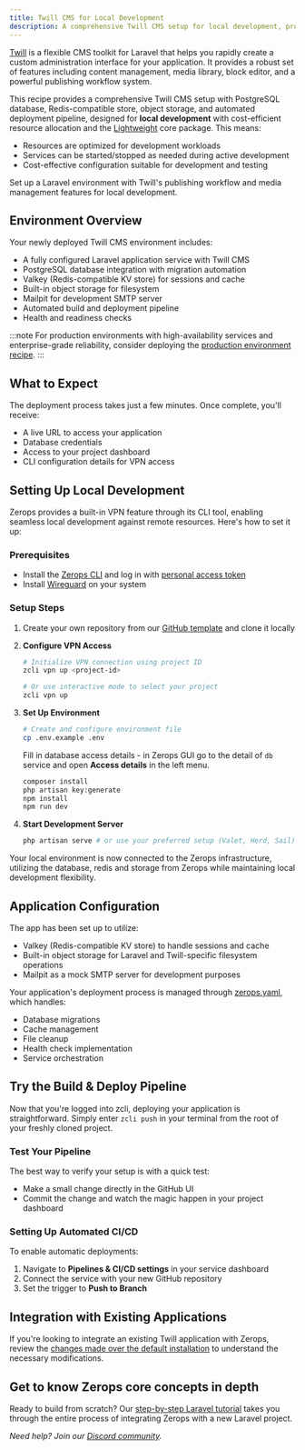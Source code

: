```yaml
---
title: Twill CMS for Local Development
description: A comprehensive Twill CMS setup for local development, providing a complete stack with PostgreSQL database, Redis-compatible KV store, object storage, and automated deployment pipeline, configured for cost-efficient workflows.
---
```



[Twill](https://twillcms.com/) is a flexible CMS toolkit for Laravel that helps you rapidly create a custom administration interface for your application. It provides a robust set of features including content management, media library, block editor, and a powerful publishing workflow system.

This recipe provides a comprehensive Twill CMS setup with PostgreSQL database, Redis-compatible store, object storage, and automated deployment pipeline, designed for **local development** with cost-efficient resource allocation and the [Lightweight](/features/infrastructure#project-core-options) core package. This means:
- Resources are optimized for development workloads
- Services can be started/stopped as needed during active development
- Cost-effective configuration suitable for development and testing

<CustomCard icon={IconTwill} title="Deploy Twill CMS for Local Development">
  <div className="flex-grow pb-1 pt-0.5">Set up a Laravel environment with Twill's publishing workflow and media management features for local development.</div>
  <DeployButton link="twill-local" badgeWidth="200" />
</CustomCard>

## Environment Overview

Your newly deployed Twill CMS environment includes:

- A fully configured Laravel application service with Twill CMS
- PostgreSQL database integration with migration automation
- Valkey (Redis-compatible KV store) for sessions and cache
- Built-in object storage for filesystem
- Mailpit for development SMTP server
- Automated build and deployment pipeline
- Health and readiness checks

:::note
For production environments with high-availability services and enterprise-grade reliability, consider deploying the [production environment recipe](/frameworks/laravel/recipes/filament-prod).
:::

## What to Expect

The deployment process takes just a few minutes. Once complete, you'll receive:

- A live URL to access your application
- Database credentials
- Access to your project dashboard
- CLI configuration details for VPN access

## Setting Up Local Development

Zerops provides a built-in VPN feature through its CLI tool, enabling seamless local development against remote resources. Here's how to set it up:

### Prerequisites
- Install the [Zerops CLI](/references/cli#get-started) and log in with [personal access token](/references/cli#personal-access-tokens)
- Install [Wireguard](/references/vpn) on your system

### Setup Steps

1. Create your own repository from our [GitHub template](https://github.com/zeropsio/recipe-filament) and clone it locally

2. **Configure VPN Access**
   ```bash
   # Initialize VPN connection using project ID
   zcli vpn up <project-id>

   # Or use interactive mode to select your project
   zcli vpn up
   ```

3. **Set Up Environment**
   ```bash
   # Create and configure environment file
   cp .env.example .env
   ```
   Fill in database access details - in Zerops GUI go to the detail of `db` service and open **Access details** in the left menu.

   ```bash
   composer install
   php artisan key:generate
   npm install
   npm run dev
   ```

4. **Start Development Server**
   ```bash
   php artisan serve # or use your preferred setup (Valet, Herd, Sail)
   ```

Your local environment is now connected to the Zerops infrastructure, utilizing the database, redis and storage from Zerops while maintaining local development flexibility.

## Application Configuration

The app has been set up to utilize:
- Valkey (Redis-compatible KV store) to handle sessions and cache
- Built-in object storage for Laravel and Twill-specific filesystem operations
- Mailpit as a mock SMTP server for development purposes

Your application's deployment process is managed through [zerops.yaml](/zerops-yaml/specification), which handles:

- Database migrations
- Cache management
- File cleanup
- Health check implementation
- Service orchestration

## Try the Build & Deploy Pipeline

Now that you're logged into zcli, deploying your application is straightforward. Simply enter `zcli push` in your terminal from the root of your freshly cloned project.

### Test Your Pipeline

The best way to verify your setup is with a quick test:
- Make a small change directly in the GitHub UI
- Commit the change and watch the magic happen in your project dashboard

### Setting Up Automated CI/CD

To enable automatic deployments:

1. Navigate to **Pipelines & CI/CD settings** in your service dashboard
2. Connect the service with your new GitHub repository
3. Set the trigger to **Push to Branch**

## Integration with Existing Applications

If you're looking to integrate an existing Twill application with Zerops, review the [changes made over the default installation](https://github.com/zeropsio/recipe-twill/blob/main/README.md#changes-made-over-the-default-installation) to understand the necessary modifications.

## Get to know Zerops core concepts in depth
Ready to build from scratch? Our [step-by-step Laravel tutorial](/frameworks/laravel/introduction) takes you through the entire process of integrating Zerops with a new Laravel project.

*Need help? Join our [Discord community](https://discord.gg/zeropsio).*